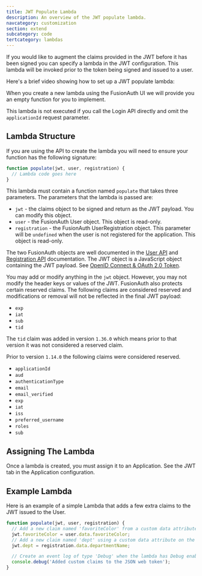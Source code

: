 ```yaml
---
title: JWT Populate Lambda
description: An overview of the JWT populate lambda.
navcategory: customization
section: extend
subcategory: code
tertcategory: lambdas
---
```


If you would like to augment the claims provided in the JWT before it has been signed you can specify a lambda in the JWT configuration. This lambda will be invoked prior to the token being signed and issued to a user.

Here's a brief video showing how to set up a JWT populate lambda:

<YouTube id="xFp1QkTiOAU" />

When you create a new lambda using the FusionAuth UI we will provide you an empty function for you to implement.

This lambda is not executed if you call the Login API directly and omit the `applicationId` request parameter.

## Lambda Structure

If you are using the API to create the lambda you will need to ensure your function has the following signature:

```javascript
function populate(jwt, user, registration) {
  // Lambda code goes here
}
```

This lambda must contain a function named `populate` that takes three parameters. The parameters that the lambda is passed are:

* `jwt` - the claims object to be signed and return as the JWT payload. You can modify this object.
* `user` - the FusionAuth User object. This object is read-only.
* `registration` - the FusionAuth UserRegistration object. This parameter will be `undefined` when the user is not registered for the application. This object is read-only.

The two FusionAuth objects are well documented in the [User API](/docs/apis/users) and [Registration API](/docs/apis/registrations) documentation. The JWT object is a JavaScript object containing the JWT payload. See [OpenID Connect & OAuth 2.0 Token](/docs/lifecycle/authenticate-users/oauth/tokens).

You may add or modify anything in the `jwt` object. However, you may not modify the header keys or values of the JWT. FusionAuth also protects certain reserved claims. The following claims are considered reserved and modifications or removal will not be reflected in the final JWT payload:

- `exp`
- `iat`
- `sub`
- `tid`

The `tid` claim was added in version `1.36.0` which means prior to that version it was not considered a reserved claim.

Prior to version `1.14.0` the following claims were considered reserved.

- `applicationId`
- `aud`
- `authenticationType`
- `email`
- `email_verified`
- `exp`
- `iat`
- `iss`
- `preferred_username`
- `roles`
- `sub`


## Assigning The Lambda

Once a lambda is created, you must assign it to an Application. See the JWT tab in the Application configuration.

## Example Lambda

Here is an example of a simple Lambda that adds a few extra claims to the JWT issued to the User.

```javascript
function populate(jwt, user, registration) {
  // Add a new claim named 'favoriteColor' from a custom data attribute on the user
  jwt.favoriteColor = user.data.favoriteColor;
  // Add a new claim named 'dept' using a custom data attribute on the registration
  jwt.dept = registration.data.departmentName;

  // Create an event log of type 'Debug' when the lambda has Debug enabled
  console.debug('Added custom claims to the JSON web token');
}
```
